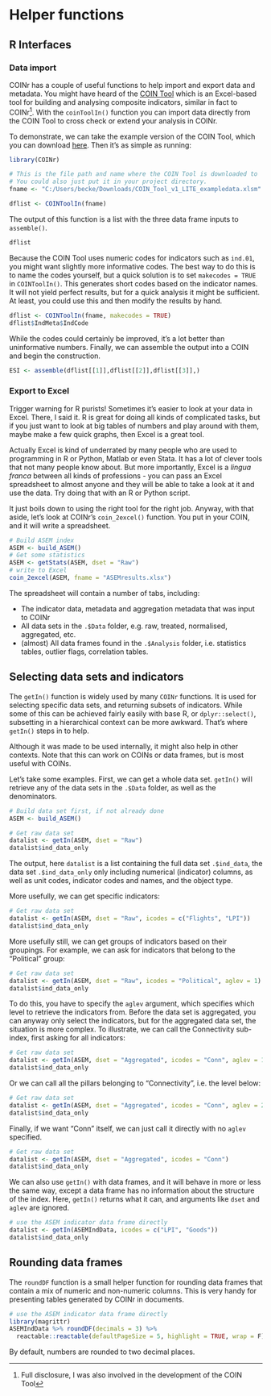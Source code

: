 # Helper functions

## R Interfaces

### Data import

COINr has a couple of useful functions to help import and export data and metadata. You might have heard of the [COIN Tool](https://composite-indicators.jrc.ec.europa.eu/?q=coin-tool) which is an Excel-based tool for building and analysing composite indicators, similar in fact to COINr^[Full disclosure, I was also involved in the development of the COIN Tool]. With the `coinToolIn()` function you can import data directly from the COIN Tool to cross check or extend your analysis in COINr.

To demonstrate, we can take the example version of the COIN Tool, which you can download [here](https://composite-indicators.jrc.ec.europa.eu/sites/default/files/COIN_Tool_v1_LITE_exampledata.xlsm). Then it's as simple as running:

```r
library(COINr)

# This is the file path and name where the COIN Tool is downloaded to
# You could also just put it in your project directory.
fname <- "C:/Users/becke/Downloads/COIN_Tool_v1_LITE_exampledata.xlsm"

dflist <- COINToolIn(fname)
```

The output of this function is a list with the three data frame inputs to `assemble()`.

```r
dflist
```

Because the COIN Tool uses numeric codes for indicators such as `ind.01`, you might want slightly more informative codes. The best way to do this is to name the codes yourself, but a quick solution is to set `makecodes = TRUE` in `COINToolIn()`. This generates short codes based on the indicator names. It will not yield perfect results, but for a quick analysis it might be sufficient. At least, you could use this and then modify the results by hand.

```r
dflist <- COINToolIn(fname, makecodes = TRUE)
dflist$IndMeta$IndCode
```

While the codes could certainly be improved, it's a lot better than uninformative numbers. Finally, we can assemble the output into a COIN and begin the construction.

```r
ESI <- assemble(dflist[[1]],dflist[[2]],dflist[[3]],)
```

### Export to Excel

Trigger warning for R purists! Sometimes it's easier to look at your data in Excel. There, I said it. R is great for doing all kinds of complicated tasks, but if you just want to look at big tables of numbers and play around with them, maybe make a few quick graphs, then Excel is a great tool.

Actually Excel is kind of underrated by many people who are used to programming in R or Python, Matlab or even Stata. It has a lot of clever tools that not many people know about. But more importantly, Excel is a *lingua franca* between all kinds of professions - you can pass an Excel spreadsheet to almost anyone and they will be able to take a look at it and use the data. Try doing that with an R or Python script.

It just boils down to using the right tool for the right job. Anyway, with that aside, let's look at COINr's `coin_2excel()` function. You put in your COIN, and it will write a spreadsheet.

```r
# Build ASEM index
ASEM <- build_ASEM()
# Get some statistics
ASEM <- getStats(ASEM, dset = "Raw")
# write to Excel
coin_2excel(ASEM, fname = "ASEMresults.xlsx")
```

The spreadsheet will contain a number of tabs, including:

* The indicator data, metadata and aggregation metadata that was input to COINr
* All data sets in the `.$Data` folder, e.g. raw, treated, normalised, aggregated, etc.
* (almost) All data frames found in the `.$Analysis` folder, i.e. statistics tables, outlier flags, correlation tables.

## Selecting data sets and indicators

The `getIn()` function is widely used by many `COINr` functions. It is used for selecting specific data sets, and returning subsets of indicators. While some of this can be achieved fairly easily with base R, or `dplyr::select()`, subsetting in a hierarchical context can be more awkward. That's where `getIn()` steps in to help.

Although it was made to be used internally, it might also help in other contexts. Note that this can work on COINs or data frames, but is most useful with COINs.

Let's take some examples. First, we can get a whole data set. `getIn()` will retrieve any of the data sets in the `.$Data` folder, as well as the denominators.

```r
# Build data set first, if not already done
ASEM <- build_ASEM()

# Get raw data set
datalist <- getIn(ASEM, dset = "Raw")
datalist$ind_data_only
```

The output, here `datalist` is a list containing the full data set `.$ind_data`, the data set `.$ind_data_only` only including numerical (indicator) columns, as well as unit codes, indicator codes and names, and the object type.

More usefully, we can get specific indicators:

```r
# Get raw data set
datalist <- getIn(ASEM, dset = "Raw", icodes = c("Flights", "LPI"))
datalist$ind_data_only
```
More usefully still, we can get groups of indicators based on their groupings. For example, we can ask for indicators that belong to the "Political" group:

```r
# Get raw data set
datalist <- getIn(ASEM, dset = "Raw", icodes = "Political", aglev = 1)
datalist$ind_data_only
```

To do this, you have to specify the `aglev` argument, which specifies which level to retrieve the indicators from. Before the data set is aggregated, you can anyway only select the indicators, but for the aggregated data set, the situation is more complex. To illustrate, we can call the Connectivity sub-index, first asking for all indicators:

```r
# Get raw data set
datalist <- getIn(ASEM, dset = "Aggregated", icodes = "Conn", aglev = 1)
datalist$ind_data_only
```
Or we can call all the pillars belonging to "Connectivity", i.e. the level below:

```r
# Get raw data set
datalist <- getIn(ASEM, dset = "Aggregated", icodes = "Conn", aglev = 2)
datalist$ind_data_only
```

Finally, if we want "Conn" itself, we can just call it directly with no `aglev` specified.

```r
# Get raw data set
datalist <- getIn(ASEM, dset = "Aggregated", icodes = "Conn")
datalist$ind_data_only
```

We can also use `getIn()` with data frames, and it will behave in more or less the same way, except a data frame has no information about the structure of the index. Here, `getIn()` returns what it can, and arguments like `dset` and `aglev` are ignored.

```r
# use the ASEM indicator data frame directly
datalist <- getIn(ASEMIndData, icodes = c("LPI", "Goods"))
datalist$ind_data_only
```

## Rounding data frames

The `roundDF` function is a small helper function for rounding data frames that contain a mix of numeric and non-numeric columns. This is very handy for presenting tables generated by COINr in documents.

```r
# use the ASEM indicator data frame directly
library(magrittr)
ASEMIndData %>% roundDF(decimals = 3) %>%
  reactable::reactable(defaultPageSize = 5, highlight = TRUE, wrap = F)
```

By default, numbers are rounded to two decimal places.

